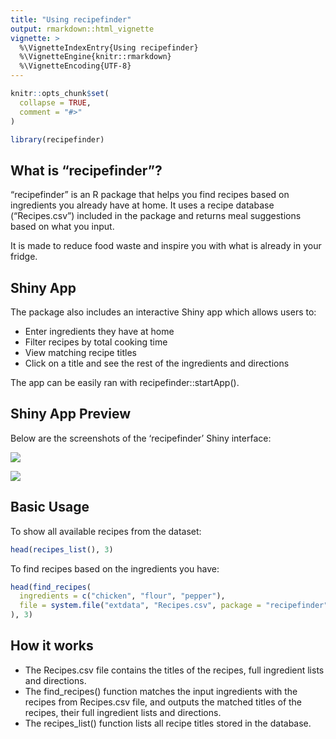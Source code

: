 ```yaml
---
title: "Using recipefinder"
output: rmarkdown::html_vignette
vignette: >
  %\VignetteIndexEntry{Using recipefinder}
  %\VignetteEngine{knitr::rmarkdown}
  %\VignetteEncoding{UTF-8}
---
```


```r
knitr::opts_chunk$set(
  collapse = TRUE,
  comment = "#>"
)
```

```r
library(recipefinder)
```


## What is "recipefinder"?

"recipefinder" is an R package that helps you find recipes based on ingredients you already have at home. It uses a recipe database ("Recipes.csv") included in the package and returns meal suggestions based on what you input. 

It is made to reduce food waste and inspire you with what is already in your fridge.

## Shiny App

The package also includes an interactive Shiny app which allows users to:

- Enter ingredients they have at home
- Filter recipes by total cooking time
- View matching recipe titles
- Click on a title and see the rest of the ingredients and directions

The app can be easily ran with recipefinder::startApp().

## Shiny App Preview

Below are the screenshots of the 'recipefinder' Shiny interface:

![](figures/app_screenshot1.png)

![](figures/app_screenshot2.png)

## Basic Usage 

To show all available recipes from the dataset: 
```r
head(recipes_list(), 3)
```

To find recipes based on the ingredients you have:
```r
head(find_recipes(
  ingredients = c("chicken", "flour", "pepper"),
  file = system.file("extdata", "Recipes.csv", package = "recipefinder")
), 3)
```

## How it works

- The Recipes.csv file contains the titles of the recipes, full ingredient lists and directions. 
- The find_recipes() function matches the input ingredients with the recipes from Recipes.csv file, and outputs the matched titles of the recipes, their full ingredient lists and directions.
- The recipes_list() function lists all recipe titles stored in the database.
